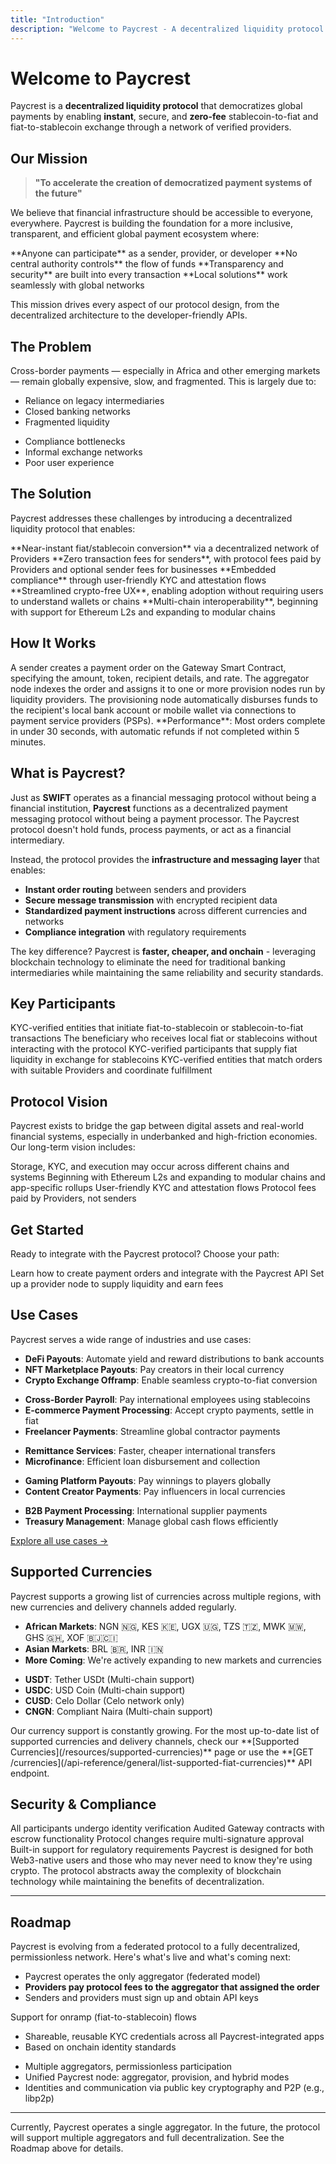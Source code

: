 ```yaml
---
title: "Introduction"
description: "Welcome to Paycrest - A decentralized liquidity protocol for instant, secure, and zero-fee stablecoin-fiat exchange"
---
```


# Welcome to Paycrest

Paycrest is a **decentralized liquidity protocol** that democratizes global payments by enabling **instant**, secure, and **zero-fee** stablecoin-to-fiat and fiat-to-stablecoin exchange through a network of verified providers.

## Our Mission

> **"To accelerate the creation of democratized payment systems of the future"**

We believe that financial infrastructure should be accessible to everyone, everywhere. Paycrest is building the foundation for a more inclusive, transparent, and efficient global payment ecosystem where:

<CardGroup cols={2}>
  <Card title="Universal Access" icon="users">
    **Anyone can participate** as a sender, provider, or developer
  </Card>
  <Card title="Decentralized Control" icon="building">
    **No central authority controls** the flow of funds
  </Card>
  <Card title="Built-in Security" icon="shield-check">
    **Transparency and security** are built into every transaction
  </Card>
  <Card title="Global Integration" icon="globe">
    **Local solutions** work seamlessly with global networks
  </Card>
</CardGroup>

This mission drives every aspect of our protocol design, from the decentralized architecture to the developer-friendly APIs.

## The Problem

Cross-border payments — especially in Africa and other emerging markets — remain globally expensive, slow, and fragmented. This is largely due to:

<CardGroup cols={2}>
  <Card title="Legacy Infrastructure" icon="building">
    <ul>
      <li>Reliance on legacy intermediaries</li>
      <li>Closed banking networks</li>
      <li>Fragmented liquidity</li>
    </ul>
  </Card>
  
  <Card title="Compliance Bottlenecks" icon="shield">
    <ul>
      <li>Compliance bottlenecks</li>
      <li>Informal exchange networks</li>
      <li>Poor user experience</li>
    </ul>
  </Card>
</CardGroup>

## The Solution

Paycrest addresses these challenges by introducing a decentralized liquidity protocol that enables:

<CardGroup cols={2}>
  <Card title="Instant Conversion" icon="clock">
    **Near-instant fiat/stablecoin conversion** via a decentralized network of Providers
  </Card>
  
  <Card title="Zero Sender Fees" icon="coins">
    **Zero transaction fees for senders**, with protocol fees paid by Providers and optional sender fees for businesses
  </Card>
  
  <Card title="Embedded Compliance" icon="shield-check">
    **Embedded compliance** through user-friendly KYC and attestation flows
  </Card>
  
  <Card title="Crypto-Free UX" icon="user">
    **Streamlined crypto-free UX**, enabling adoption without requiring users to understand wallets or chains
  </Card>
  
  <Card title="Multi-Chain Support" icon="link">
    **Multi-chain interoperability**, beginning with support for Ethereum L2s and expanding to modular chains
  </Card>
</CardGroup>

## How It Works

<Steps>
  <Step title="Create Order">
    A sender creates a payment order on the Gateway Smart Contract, specifying the amount, token, recipient details, and rate.
  </Step>
  <Step title="Aggregate">
    The aggregator node indexes the order and assigns it to one or more provision nodes run by liquidity providers.
  </Step>
  <Step title="Fulfill">
    The provisioning node automatically disburses funds to the recipient's local bank account or mobile wallet via connections to payment service providers (PSPs).
  </Step>
</Steps>

<Note>
  **Performance**: Most orders complete in under 30 seconds, with automatic refunds if not completed within 5 minutes.
</Note>

## What is Paycrest?

Just as **SWIFT** operates as a financial messaging protocol without being a financial institution, **Paycrest** functions as a decentralized payment messaging protocol without being a payment processor. The Paycrest protocol doesn't hold funds, process payments, or act as a financial intermediary.

Instead, the protocol provides the **infrastructure and messaging layer** that enables:
- **Instant order routing** between senders and providers
- **Secure message transmission** with encrypted recipient data
- **Standardized payment instructions** across different currencies and networks
- **Compliance integration** with regulatory requirements

The key difference? Paycrest is **faster, cheaper, and onchain** - leveraging blockchain technology to eliminate the need for traditional banking intermediaries while maintaining the same reliability and security standards.

## Key Participants

<CardGroup cols={2}>
  <Card title="Sender" icon="user">
    KYC-verified entities that initiate fiat-to-stablecoin or stablecoin-to-fiat transactions
  </Card>
  
  <Card title="Recipient" icon="user-check">
    The beneficiary who receives local fiat or stablecoins without interacting with the protocol
  </Card>
  
  <Card title="Provider" icon="building">
    KYC-verified participants that supply fiat liquidity in exchange for stablecoins
  </Card>
  
  <Card title="Aggregator" icon="users">
    KYC-verified entities that match orders with suitable Providers and coordinate fulfillment
  </Card>
</CardGroup>

## Protocol Vision

Paycrest exists to bridge the gap between digital assets and real-world financial systems, especially in underbanked and high-friction economies. Our long-term vision includes:

<AccordionGroup>
  <Accordion icon="puzzle" title="Modular Architecture">
    Storage, KYC, and execution may occur across different chains and systems
  </Accordion>
  
  <Accordion icon="link" title="Multi-Chain Support">
    Beginning with Ethereum L2s and expanding to modular chains and app-specific rollups
  </Accordion>
  
  <Accordion icon="shield-check" title="Embedded Compliance">
    User-friendly KYC and attestation flows
  </Accordion>
  
  <Accordion icon="coins" title="Zero-Fee Experience">
    Protocol fees paid by Providers, not senders
  </Accordion>
</AccordionGroup>

## Get Started

Ready to integrate with the Paycrest protocol? Choose your path:

<CardGroup cols={2}>
  <Card
    title="For Senders"
    href="/quickstart"
    icon="paper-plane"
  >
    Learn how to create payment orders and integrate with the Paycrest API
  </Card>
  <Card
    title="For Providers"
    href="/implementation-guides/provider-setup-guide"
    icon="building"
  >
    Set up a provider node to supply liquidity and earn fees
  </Card>
</CardGroup>

## Use Cases

Paycrest serves a wide range of industries and use cases:

<AccordionGroup>
  <Accordion icon="code" title="Crypto Businesses">
    <ul>
      <li><strong>DeFi Payouts</strong>: Automate yield and reward distributions to bank accounts</li>
      <li><strong>NFT Marketplace Payouts</strong>: Pay creators in their local currency</li>
      <li><strong>Crypto Exchange Offramp</strong>: Enable seamless crypto-to-fiat conversion</li>
    </ul>
  </Accordion>
  
  <Accordion icon="building" title="Traditional Businesses">
    <ul>
      <li><strong>Cross-Border Payroll</strong>: Pay international employees using stablecoins</li>
      <li><strong>E-commerce Payment Processing</strong>: Accept crypto payments, settle in fiat</li>
      <li><strong>Freelancer Payments</strong>: Streamline global contractor payments</li>
    </ul>
  </Accordion>
  
  <Accordion icon="coins" title="Financial Services">
    <ul>
      <li><strong>Remittance Services</strong>: Faster, cheaper international transfers</li>
      <li><strong>Microfinance</strong>: Efficient loan disbursement and collection</li>
    </ul>
  </Accordion>
  
  <Accordion icon="gamepad" title="Gaming & Entertainment">
    <ul>
      <li><strong>Gaming Platform Payouts</strong>: Pay winnings to players globally</li>
      <li><strong>Content Creator Payments</strong>: Pay influencers in local currencies</li>
    </ul>
  </Accordion>
  
  <Accordion icon="briefcase" title="Enterprise Solutions">
    <ul>
      <li><strong>B2B Payment Processing</strong>: International supplier payments</li>
      <li><strong>Treasury Management</strong>: Manage global cash flows efficiently</li>
    </ul>
  </Accordion>
</AccordionGroup>

[Explore all use cases →](/concepts/use-cases)

## Supported Currencies

Paycrest supports a growing list of currencies across multiple regions, with new currencies and delivery channels added regularly.

<CardGroup cols={2}>
  <Card title="Fiat Currencies" icon="globe">
    <ul>
      <li><strong>African Markets</strong>: NGN 🇳🇬, KES 🇰🇪, UGX 🇺🇬, TZS 🇹🇿, MWK 🇲🇼, GHS 🇬🇭, XOF 🇧🇯🇨🇮</li>
      <li><strong>Asian Markets</strong>: BRL 🇧🇷, INR 🇮🇳</li>
      <li><strong>More Coming</strong>: We're actively expanding to new markets and currencies</li>
    </ul>
  </Card>
  
  <Card title="Stablecoins" icon="coins">
    <ul>
      <li><strong>USDT</strong>: Tether USDt (Multi-chain support)</li>
      <li><strong>USDC</strong>: USD Coin (Multi-chain support)</li>
      <li><strong>CUSD</strong>: Celo Dollar (Celo network only)</li>
      <li><strong>CNGN</strong>: Compliant Naira (Multi-chain support)</li>
    </ul>
  </Card>
</CardGroup>

<Note>
  Our currency support is constantly growing. For the most up-to-date list of supported currencies and delivery channels, check our **[Supported Currencies](/resources/supported-currencies)** page or use the **[GET /currencies](/api-reference/general/list-supported-fiat-currencies)** API endpoint.
</Note>

## Security & Compliance

<CardGroup cols={2}>
  <Card title="KYC/KYB Verification" icon="shield-check">
    All participants undergo identity verification
  </Card>
  
  <Card title="Smart Contract Security" icon="lock">
    Audited Gateway contracts with escrow functionality
  </Card>
  
  <Card title="Multi-Signature Governance" icon="users">
    Protocol changes require multi-signature approval
  </Card>
  
  <Card title="Compliance Integration" icon="shield-check">
    Built-in support for regulatory requirements
  </Card>
</CardGroup>

<Note>
  Paycrest is designed for both Web3-native users and those who may never need to know they're using crypto. The protocol abstracts away the complexity of blockchain technology while maintaining the benefits of decentralization.
</Note>

---

## Roadmap

Paycrest is evolving from a federated protocol to a fully decentralized, permissionless network. Here's what's live and what's coming next:

<Steps>
  <Step title="Current: Offramp Protocol">
    <ul>
      <li>Paycrest operates the only aggregator (federated model)</li>
      <li><strong>Providers pay protocol fees to the aggregator that assigned the order</strong></li>
      <li>Senders and providers must sign up and obtain API keys</li>
    </ul>
  </Step>
  
  <Step title="Q3 2025: Onramp Launch">
    Support for onramp (fiat-to-stablecoin) flows
  </Step>
  
  <Step title="Onchain KYC (2025+)">
    <ul>
      <li>Shareable, reusable KYC credentials across all Paycrest-integrated apps</li>
      <li>Based on onchain identity standards</li>
    </ul>
  </Step>
  
  <Step title="Full Decentralization & P2P Networking">
    <ul>
      <li>Multiple aggregators, permissionless participation</li>
      <li>Unified Paycrest node: aggregator, provision, and hybrid modes</li>
      <li>Identities and communication via public key cryptography and P2P (e.g., libp2p)</li>
    </ul>
  </Step>
</Steps>

---

<Note>
  Currently, Paycrest operates a single aggregator. In the future, the protocol will support multiple aggregators and full decentralization. See the Roadmap above for details.
</Note> 
